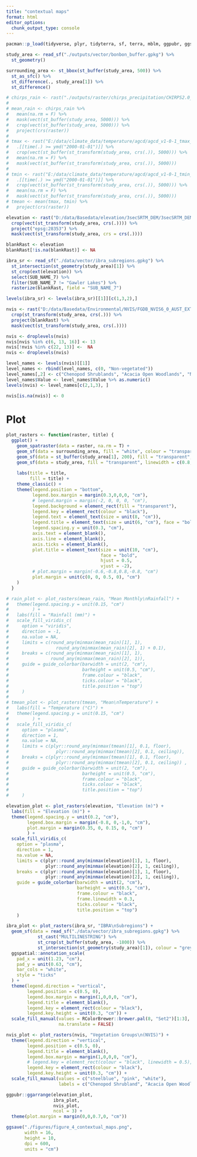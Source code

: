 ```yaml
---
title: "contextual maps"
format: html
editor_options: 
  chunk_output_type: console
---
```

```r
pacman::p_load(tidyverse, plyr, tidyterra, sf, terra, mblm, ggpubr, ggspatial)

study_area <- read_sf("./outputs/vector/bonbon_buffer.gpkg") %>% 
  st_geometry()

surrounding_area <- st_bbox(st_buffer(study_area, 500)) %>% 
  st_as_sfc() %>% 
  st_difference(., study_area[1]) %>% 
  st_difference()

# chirps_rain <- rast("./outputs/raster/chirps_precipitation/CHIRPS2.0_global_monthly_EW_data_20000101_20230301.nc")
# 
# mean_rain <- chirps_rain %>% 
#   mean(na.rm = F) %>% 
#   mask(vect(st_buffer(study_area, 5000))) %>% 
#   crop(vect(st_buffer(study_area, 5000))) %>% 
#   project(crs(raster))
# 
# tmax <- rast("E:/data/climate_data/temperature/agcd/agcd_v1-0-1_tmax_mean_r005_monthly_1910_2022.nc") %>%
#   .[[time(.) >= ymd("2000-01-01")]] %>% 
#   crop(vect(st_buffer(st_transform(study_area, crs(.)), 5000))) %>% 
#   mean(na.rm = F) %>%
#   mask(vect(st_buffer(st_transform(study_area, crs(.)), 5000)))
# 
# tmin <- rast("E:/data/climate_data/temperature/agcd/agcd_v1-0-1_tmin_mean_r005_monthly_1910_2022.nc") %>%
#   .[[time(.) >= ymd("2000-01-01")]] %>% 
#   crop(vect(st_buffer(st_transform(study_area, crs(.)), 5000))) %>% 
#   mean(na.rm = F) %>%
#   mask(vect(st_buffer(st_transform(study_area, crs(.)), 5000)))
# tmean <- mean(tmax, tmin) %>% 
#   project(crs(raster))

elevation <- rast("D:/data/Basedata/elevation/3secSRTM_DEM/3secSRTM_DEM/DEM_ESRI_GRID_16bit_Integer/dem3s_int.tif") %>% 
  crop(vect(st_transform(study_area, crs(.)))) %>% 
  project("epsg:28353") %>% 
  mask(vect(st_transform(study_area, crs = crs(.))))

blankRast <- elevation
blankRast[!is.na(blankRast)] <- NA

ibra_sr <- read_sf("./data/vector/ibra_subregions.gpkg") %>% 
  st_intersection(st_geometry(study_area)[1]) %>%
  st_crop(ext(elevation)) %>% 
  select(SUB_NAME_7) %>% 
  filter(SUB_NAME_7 != "Gawler Lakes") %>% 
  rasterize(blankRast, field = "SUB_NAME_7")

levels(ibra_sr) <- levels(ibra_sr)[[1]][c(1,3,2),] 

nvis <- rast("D:/data/Basedata/Environmental/NVIS/FGDB_NVIS6_0_AUST_EXT_MVG/NVIS6_0_AUST_EXT_MVG_ALB.tif") %>% 
  crop(st_transform(study_area, crs(.))) %>%
  project(blankRast) %>% 
  mask(vect(st_transform(study_area, crs(.))))

nvis <- droplevels(nvis)
nvis[nvis %in% c(6, 13, 16)] <- 13
nvis[!nvis %in% c(22, 13)] <-  NA
nvis <- droplevels(nvis)

level_names <- levels(nvis)[[1]]
level_names <- rbind(level_names, c(0, "Non-vegetated"))
level_names[,2] <- c("Chenopod Shrublands", "Acacia Open Woodlands", "Non-vegetated")
level_names$Value <- level_names$Value %>% as.numeric()
levels(nvis) <- level_names[c(2,1,3), ]

nvis[is.na(nvis)] <- 0
```


# Plot

```r
plot_rasters <- function(raster, title) {
  ggplot() +
    geom_spatraster(data = raster, na.rm = T) +
    geom_sf(data = surrounding_area, fill = "white", colour = "transparent") +
    geom_sf(data = st_buffer(study_area[1], 200), fill = "transparent", linewidth = 1) +
    geom_sf(data = study_area, fill = "transparent", linewidth = c(0.8, 0.7), colour = c(alpha("#FFFF73", 1), "#2971cf"), linetype = c("solid", "solid")) +
    
    labs(title = title,
         fill = title) +
    theme_classic() +
    theme(legend.position = "bottom",
          legend.box.margin = margin(0.3,0,0,0, "cm"),
          # legend.margin = margin(-2, 0, 0, 0, "cm"),
          legend.background = element_rect(fill = "transparent"),
          legend.key = element_rect(colour = "black"),
          legend.text = element_text(size = unit(8, "cm")),
          legend.title = element_text(size = unit(6, "cm"), face = "bold", hjust = 0.5, vjust = -0.5),
          legend.spacing.y = unit(0.3, "cm"),
          axis.text = element_blank(),
          axis.line = element_blank(),
          axis.ticks = element_blank(),
          plot.title = element_text(size = unit(10, "cm"),
                                    face = "bold",
                                    hjust = 0.5,
                                    vjust = -2),
          # plot.margin = margin(-0.6,-0.8,0.8,-0.8, "cm")
          plot.margin = unit(c(0, 0, 0.5, 0), "cm")
    )
  }

# rain_plot <- plot_rasters(mean_rain, "Mean Monthly\nRainfall") +
#   theme(legend.spacing.y = unit(0.15, "cm")
#         ) +
#   labs(fill = "Rainfall (mm)") +
#   scale_fill_viridis_c(
#     option = "viridis",
#     direction = -1,
#     na.value = NA,
#     limits = c(round_any(minmax(mean_rain)[1], 1),
#                  round_any(minmax(mean_rain)[2], 1) + 0.1),
#     breaks = c(round_any(minmax(mean_rain)[1], 1),
#                round_any(minmax(mean_rain)[2], 1)),
#     guide = guide_colorbar(barwidth = unit(2, "cm"),
#                            barheight = unit(0.5, "cm"),
#                            frame.colour = "black",
#                            ticks.colour = "black",
#                            title.position = "top")
#     )
# 
# tmean_plot <- plot_rasters(tmean, "Mean\nTemperature") +
#   labs(fill = "Temperature (°C)") +
#   theme(legend.spacing.y = unit(0.15, "cm")
#         ) +
#   scale_fill_viridis_c(
#     option = "plasma",
#     direction = 1,
#     na.value = NA,
#     limits = c(plyr::round_any(minmax(tmean)[1], 0.1, floor),
#                  plyr::round_any(minmax(tmean)[2], 0.1, ceiling)),
#     breaks = c(plyr::round_any(minmax(tmean)[1], 0.1, floor),
#                  plyr::round_any(minmax(tmean)[2], 0.1, ceiling)) ,
#     guide = guide_colorbar(barwidth = unit(2, "cm"),
#                            barheight = unit(0.5, "cm"),
#                            frame.colour = "black",
#                            ticks.colour = "black",
#                            title.position = "top")
#     )

elevation_plot <- plot_rasters(elevation, "Elevation (m)") +
  labs(fill = "Elevation (m)") +
  theme(legend.spacing.y = unit(0.2, "cm"),
        legend.box.margin = margin(-0.8, 0,-1,0, "cm"),
        plot.margin = margin(0.35, 0, 0.15, 0, "cm")
        ) +
  scale_fill_viridis_c(
    option = "plasma",
    direction = 1,
    na.value = NA,
    limits = c(plyr::round_any(minmax(elevation)[1], 1, floor),
               plyr::round_any(minmax(elevation)[2], 1, ceiling)),
    breaks = c(plyr::round_any(minmax(elevation)[1], 1, floor),
               plyr::round_any(minmax(elevation)[2], 1, ceiling)),
    guide = guide_colorbar(barwidth = unit(2, "cm"),
                           barheight = unit(0.5, "cm"),
                           frame.colour = "black",
                           frame.linewidth = 0.3,
                           ticks.colour = "black",
                           title.position = "top")
    )

ibra_plot <- plot_rasters(ibra_sr, "IBRA\nSubregions") +
  geom_sf(data = read_sf("./data/vector/ibra_subregions.gpkg") %>%
            st_cast("MULTILINESTRING") %>%
            st_crop(st_buffer(study_area, -1800)) %>%
            st_intersection(st_geometry(study_area)[1]), colour = "grey30", fill = "transparent") +
  ggspatial::annotation_scale(
    pad_x = unit(1.23, "cm"),
    pad_y = unit(0.63, "cm"),
    bar_cols = "white",
    style = "ticks"
  ) +
  theme(legend.direction = "vertical",
        legend.position = c(0.5, 0),
        legend.box.margin = margin(1,0,0,0, "cm"),
        legend.title = element_blank(),
        legend.key = element_rect(colour = "black"),
        legend.key.height = unit(0.3, "cm")) +
  scale_fill_manual(values = RColorBrewer::brewer.pal(8, "Set2")[1:3],
                    na.translate = FALSE)

nvis_plot <- plot_rasters(nvis, "Vegetation Groups\n(NVIS)") +
  theme(legend.direction = "vertical",
        legend.position = c(0.5, 0),
        legend.title = element_blank(),
        legend.box.margin = margin(1,0,0,0, "cm"),
        # legend.key = element_rect(colour = "black", linewidth = 0.5),
        legend.key = element_rect(colour = "black"),
        legend.key.height = unit(0.3, "cm")) +
  scale_fill_manual(values = c("steelblue", "pink", "white"),
                    labels = c("Chenopod Shrubland", "Acacia Open Woodland", "Non-vegetated"))

ggpubr::ggarrange(elevation_plot,
                  ibra_plot,
                  nvis_plot,
                  ncol = 3) +
  theme(plot.margin = margin(0,0,0.7,0, "cm"))

ggsave("./figures/figure_4_contextual_maps.png",
       width = 16,
       height = 10,
       dpi = 600,
       units = "cm")
```


